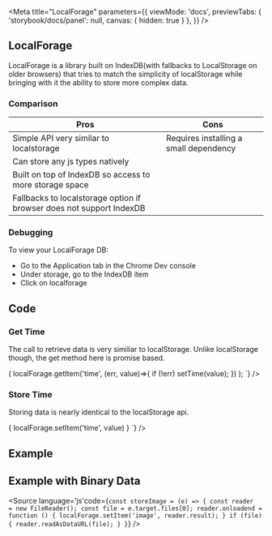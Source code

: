 
<Meta 
  title="LocalForage" 
  parameters={{
    viewMode: 'docs',
    previewTabs: { 'storybook/docs/panel': null, canvas: { hidden: true } },
  }}
/>

## LocalForage

LocalForage is a library built on IndexDB(with fallbacks to LocalStorage on older browsers) that tries to match the simplicity of localStorage while bringing with it the ability to store more complex data.

### Comparison

| Pros                         | Cons                                   |
|------------------------------|----------------------------------------|
| Simple API very similar to localstorage | Requires installing a small dependency
| Can store any js types natively | 
| Built on top of IndexDB so access to more storage space |
| Fallbacks to localstorage option if browser does not support IndexDB |

### Debugging

To view your LocalForage DB:

*  Go to the Application tab in the Chrome Dev console
*  Under storage, go to the IndexDB item
*  Click on localforage

## Code 

### Get Time

The call to retrieve data is very similiar to localStorage. Unlike localStorage though, the get method here is promise based.

<Story name="Get">
<Source language='js'code={`
const getTime = () => (
  localForage.getItem('time', (err, value)=>{
    if (!err) setTime(value);
  })
);
`}
/>
</Story>

### Store Time

Storing data is nearly identical to the localStorage api.

<Story name="Set">
<Source language='js'code={`
const storeTime = (value) => {
  localForage.setItem('time', value)
}
`}
/>
</Story>

## Example

<Story name="Example">
  <LocalForage/>
</Story>

## Example with Binary Data

<Story name="Example Image">
  <ImageForage/>
</Story>

<Source language='js'code={`
const storeImage = (e) => {
  const reader  = new FileReader();
  const file = e.target.files[0];
  reader.onloadend = function () {
    localForage.setItem('image', reader.result);
  }
  if (file) {
    reader.readAsDataURL(file);
  }
}
`}
/>

